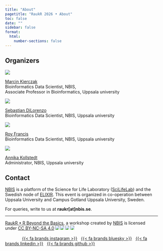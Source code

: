 ```yaml
---
title: "About"
pagetitle: "RaukR 2026 • About"
toc: false
date: ""
sidebar: false
format:
  html:
    number-sections: false
---
```


## Organizers

::: {.profile-parent}
::: {.profile-child}

![](assets/images/profile/marcin-kierczak.webp){.nolightbox}

[Marcin Kierczak](http://www.kierczak.pl/)  
Bioinformatics Data Scientist, NBIS,  
Associate Professor in Bioinformatics, Uppsala university

:::
::: {.profile-child}

![](assets/images/profile/sebastian-dilorenzo.webp){.nolightbox}

[Sebastian DiLorenzo](https://www.katalog.uu.se/profile?id=N11-2322)  
Bioinformatics Data Scientist, NBIS, Uppsala university

:::
::: {.profile-child}

![](assets/images/profile/roy-francis.webp){.nolightbox}

[Roy Francis](https://www.katalog.uu.se/empinfo/?id=N14-525)  
Bioinformatics Data Scientist, NBIS, Uppsala university

:::
::: {.profile-child}

![](assets/images/profile/annika-kollstedt.webp){.nolightbox}

[Annika Kollstedt](https://www.katalog.uu.se/empinfo/?id=N1-816)  
Administrator, NBIS, Uppsala university

:::
:::

## Contact

[NBIS](https://nbis.se) is a platform of the Science for Life Laboratory ([SciLifeLab](https://www.scilifelab.se/)) and the Swedish node of [ELIXIR](https://elixir-europe.org/). This event is organized in co-operation between Uppsala University and Campus Gotland Uppsala University, Sweden.

For queries, write to us at **raukr[at]nbis.se**.  

---

<p class="small"><a href="https://nbisweden.github.io/raukr-2026">RaukR • R Beyond the Basics</a>, a workshop created by <a href="https://nbis.se/">NBIS</a> is licensed under <a href="https://creativecommons.org/licenses/by-nc-sa/4.0/">CC BY-NC-SA 4.0</a><img src="https://mirrors.creativecommons.org/presskit/icons/cc.svg" style="max-width: 1em;max-height:1em;margin-left: .2em;"><img src="https://mirrors.creativecommons.org/presskit/icons/by.svg" style="max-width: 1em;max-height:1em;margin-left: .2em;"><img src="https://mirrors.creativecommons.org/presskit/icons/nc.svg" style="max-width: 1em;max-height:1em;margin-left: .2em;"><img src="https://mirrors.creativecommons.org/presskit/icons/sa.svg" style="max-width: 1em;max-height:1em;margin-left: .2em;"></p>

![](assets/logos/raukr.svg){height="1.2em" style="margin-bottom:-3px;"} &nbsp; ![](assets/logos/nbis-scilifelab.svg){height="1.1em"} &nbsp; [{{< fa brands instagram >}}](https://www.instagram.com/raukr_nbis/) &nbsp; [{{< fa brands bluesky >}}](https://bsky.app/profile/nbis.se) &nbsp; [{{< fa brands linkedin >}}](https://www.linkedin.com/company/nbisweden) &nbsp; [{{< fa brands github >}}](https://github.com/NBISweden/raukr-2026)  
